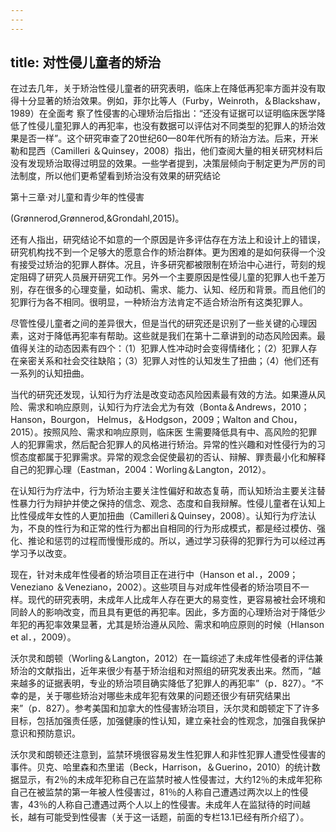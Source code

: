 ```yaml
---
---
---
```

title: 对性侵儿童者的矫治
---



在过去几年，关于矫治性侵儿童者的研究表明，临床上在降低再犯率方面并没有取得十分显著的矫治效果。例如，菲尔比等人（Furby，Weinroth，＆Blackshaw，1989）在全面考 察了性侵害的心理矫治后指出：“还没有证据可以证明临床医学降低了性侵儿童犯罪人的再犯率，也没有数据可以评估对不同类型的犯罪人的矫治效果是否一样”。这个研究审查了20世纪60—80年代所有的矫治方法。后来，开米勒和昆西（Camilleri ＆Quinsey，2008）指出，他们查阅大量的相关研究材料后没有发现矫治取得过明显的效果。一些学者提到，决策层倾向于制定更为严厉的司法制度，所以他们更希望看到矫治没有效果的研究结论

第十三章·对儿童和青少年的性侵害

(Grønnerod,Grønnerod,&Grondahl,2015)。

还有人指出，研究结论不如意的一个原因是许多评估存在方法上和设计上的错误，研究机构找不到一个足够大的愿意合作的矫治群体。更为困难的是如何获得一个没有接受过矫治的犯罪人群体。况且，许多研究都被限制在矫治中心进行，苛刻的规定阻碍了研究人员展开研究工作。另外一个主要原因是性侵儿童的犯罪人也千差万别，存在很多的心理变量，如动机、需求、能力、认知、经历和背景。而且他们的犯罪行为各不相同。很明显，一种矫治方法肯定不适合矫治所有这类犯罪人。

尽管性侵儿童者之间的差异很大，但是当代的研究还是识别了一些关键的心理因素，这对于降低再犯率有帮助。这些就是我们在第十二章讲到的动态风险因素。最值得关注的动态因素有四个：（1）犯罪人性冲动时会变得情绪化；（2）犯罪人存在亲密关系和社会交往缺陷；（3）犯罪人对性的认知发生了扭曲；（4）他们还有一系列的认知扭曲。

当代的研究还发现，认知行为疗法是改变动态风险因素最有效的方法。如果遵从风险、需求和响应原则，认知行为疗法会尤为有效（Bonta＆Andrews，2010；Hanson，Bourgon， Helmus，＆Hodgson，2009；Walton and Chou，2015）。按照风险、需求和响应原则，临床医 生需要降低具有中、高风险的犯罪人的犯罪需求，然后配合犯罪人的风格进行矫治。异常的性兴趣和对性侵行为的习惯态度都属于犯罪需求。异常的观念会促使最初的否认、辩解、罪责最小化和解释自己的犯罪心理（Eastman，2004：Worling＆Langton，2012）。

在认知行为疗法中，行为矫治主要关注性偏好和故态复萌，而认知矫治主要关注替性暴力行为辩护并使之保持的信念、观念、态度和自我辩解。性侵儿童者在认知上比性侵成年女性的人更加扭曲（Camilleri＆Quinsey，2008）。认知行为疗法认为，不良的性行为和正常的性行为都出自相同的行为形成模式，都是经过模仿、强化、推论和惩罚的过程而慢慢形成的。所以，通过学习获得的犯罪行为可以经过再学习予以改变。

现在，针对未成年性侵者的矫治项目正在进行中（Hanson et al．，2009；Veneziano ＆Veneziano，2002）。这些项目与对成年性侵者的矫治项目不一样。现代的研究表明，未成年人比成年人存在更大的易变性，更容易被社会环境和同龄人的影响改变，而且具有更低的再犯率。因此，多方面的心理矫治对于降低少年犯的再犯率效果显著，尤其是矫治遵从风险、需求和响应原则的时候（Hlanson et al．，2009）。

沃尔灵和朗顿（Worling＆Langton，2012）在一篇综述了未成年性侵者的评估兼矫治的文献指出，近年来很少有基于矫治组和对照组的研究发表出来。然而，“越来越多的证据表明，专业的矫治项目确实降低了犯罪人的再犯率”（p．827）。“不幸的是，关于哪些矫治对哪些未成年犯有效果的问题还很少有研究结果出来”（p．827）。参考美国和加拿大的性侵害矫治项目，沃尔灵和朗顿定下了许多目标，包括加强责任感，加强健康的性认知，建立亲社会的性观念，加强自我保护意识和预防意识。

沃尔灵和朗顿还注意到，监禁环境很容易发生性犯罪人和非性犯罪人遭受性侵害的事件。贝克、哈里森和杰里诺（Beck，Harrison，＆Guerino，2010）的统计数据显示，有2％的未成年犯称自己在监禁时被人性侵害过，大约12％的未成年犯称自己在被监禁的第一年被人性侵害过，81％的人称自己遭遇过两次以上的性侵害，43％的人称自己遭遇过两个人以上的性侵害。未成年人在监狱待的时间越长，越有可能受到性侵害（关于这一话题，前面的专栏13.1已经有所介绍了）。